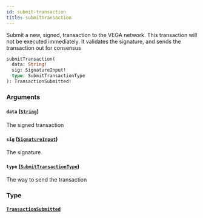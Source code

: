 ```yaml
---
id: submit-transaction
title: submitTransaction
---
```



Submit a new, signed, transaction to the VEGA network. This transaction will not be executed immediately.
It validates the signature, and sends the transaction out for consensus


```graphql
submitTransaction(
  data: String!
  sig: SignatureInput!
  type: SubmitTransactionType
): TransactionSubmitted!

```


### Arguments

#### `data` ([`String`](/docs/mainnet/graphql/scalars/string))

The signed transaction


#### `sig` ([`SignatureInput`](/docs/mainnet/graphql/inputs/signature-input))

The signature


#### `type` ([`SubmitTransactionType`](/docs/mainnet/graphql/enums/submit-transaction-type))

The way to send the transaction


### Type

#### [`TransactionSubmitted`](/docs/mainnet/graphql/objects/transaction-submitted) 






